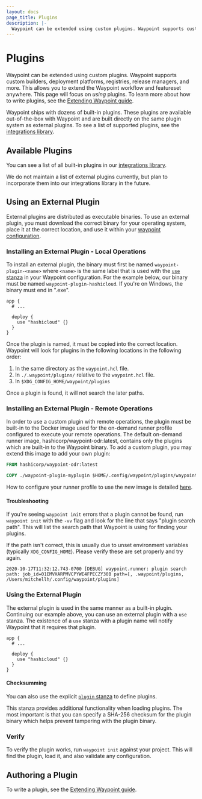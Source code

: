 ```yaml
---
layout: docs
page_title: Plugins
description: |-
  Waypoint can be extended using custom plugins. Waypoint supports custom builders, deployment platforms, registries, release managers, and more.
---
```


# Plugins

Waypoint can be extended using custom plugins. Waypoint supports
custom builders, deployment platforms, registries, release managers,
and more. This allows you to extend the Waypoint workflow and featureset
anywhere. This page will focus on _using_ plugins. To learn more about
how to write plugins, see the [Extending Waypoint guide](/waypoint/docs/extending-waypoint).

Waypoint ships with dozens of built-in plugins. These plugins are available
out-of-the-box with Waypoint and are built directly on the same plugin system
as external plugins. To see a list of supported plugins, see the
[integrations library](/waypoint/integrations).

## Available Plugins

You can see a list of all built-in plugins in our [integrations library](/waypoint/integrations).

We do not maintain a list of external plugins currently, but plan to incorporate them into our integrations library in the future.

## Using an External Plugin

External plugins are distributed as executable binaries. To use an external
plugin, you must download the correct binary for your operating system,
place it at the correct location, and use it within your
[waypoint configuration](/waypoint/docs/waypoint-hcl/use).

### Installing an External Plugin - Local Operations

To install an external plugin, the binary must first be named
`waypoint-plugin-<name>` where `<name>` is the same label that is used
with the [`use` stanza](/waypoint/docs/waypoint-hcl/use) in your Waypoint configuration.
For the example below, our binary must be named `waypoint-plugin-hashicloud`.
If you're on Windows, the binary must end in ".exe".

```hcl
app {
  # ...

  deploy {
    use "hashicloud" {}
  }
}
```

Once the plugin is named, it must be copied into the correct location. Waypoint
will look for plugins in the following locations in the following order:

1. In the same directory as the `waypoint.hcl` file.
2. In `./.waypoint/plugins/` relative to the `waypoint.hcl` file.
3. In `$XDG_CONFIG_HOME/waypoint/plugins`

Once a plugin is found, it will not search the later paths.

### Installing an External Plugin - Remote Operations

In order to use a custom plugin with remote operations, the plugin must be built-in
to the Docker image used for the on-demand runner profile configured to execute your
remote operations. The default on-demand runner image, hashicorp/waypoint-odr:latest,
contains only the plugins which are built-in to the Waypoint binary. To add a custom
plugin, you may extend this image to add your own plugin:

```Dockerfile
FROM hashicorp/waypoint-odr:latest

COPY ./waypoint-plugin-myplugin $HOME/.config/waypoint/plugins/waypoint-plugin-myplugin
```

How to configure your runner profile to use the new image is detailed [here](/waypoint/docs/runner/profiles#oci-url).

#### Troubleshooting

If you're seeing `waypoint init` errors that a plugin cannot be found,
run `waypoint init` with the `-vv` flag and look for the line that says
"plugin search path". This will list the search path that Waypoint is
using for finding your plugins.

If the path isn't correct, this is usually due to unset environment variables
(typically `XDG_CONFIG_HOME`). Please verify these are set properly and
try again.

```
2020-10-17T11:32:12.743-0700 [DEBUG] waypoint.runner: plugin search path: job_id=01EMVXARPMVCPYWE4FPECZY30B path=[, .waypoint/plugins, /Users/mitchellh/.config/waypoint/plugins]
```

### Using the External Plugin

The external plugin is used in the same manner as a built-in plugin.
Continuing our example above, you can use an external plugin with a
`use` stanza. The existence of a `use` stanza with a plugin name will
notify Waypoint that it requires that plugin.

```hcl
app {
  # ...

  deploy {
    use "hashicloud" {}
  }
}
```

#### Checksumming

You can also use the explicit [`plugin` stanza](/waypoint/docs/waypoint-hcl/plugin)
to define plugins.

This stanza provides additional functionality when loading plugins.
The most important is that you can specify a SHA-256 checksum for the
plugin binary which helps prevent tampering with the plugin binary.

### Verify

To verify the plugin works, run `waypoint init` against your project.
This will find the plugin, load it, and also validate any configuration.

## Authoring a Plugin

To write a plugin, see the [Extending Waypoint guide](/waypoint/docs/extending-waypoint).
